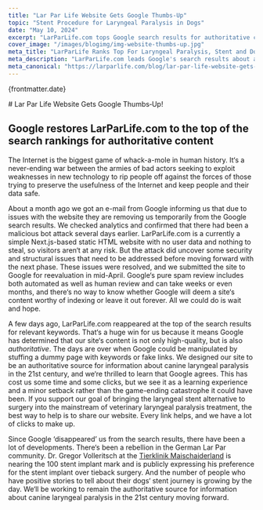 ```yaml
---
title: "Lar Par Life Website Gets Google Thumbs-Up"
topic: "Stent Procedure for Laryngeal Paralysis in Dogs"
date: "May 10, 2024"
excerpt: "LarParLife.com tops Google search results for authoritative content."
cover_image: "/images/blogimg/img-website-thumbs-up.jpg"
meta_title: "LarParLife Ranks Top For Laryngeal Paralysis, Stent and Dogs"
meta_description: "LarParLife.com leads Google's search results about alternative stent treatment for laryngeal paralysis in dogs" 
meta_canonical: "https://larparlife.com/blog/lar-par-life-website-gets-google-thumbs-up"
---
```


<div className='post-head'>
  <p className='post-date'>{frontmatter.date}</p>
  # Lar Par Life Website Gets Google&nbsp;Thumbs&#x2011;Up!
</div>

<HeroImage src='/images/blogimg/img-google-thumbs-up.jpg'  alt="LarParLife Website Restored to Google"/>

## Google restores LarParLife.com to the top of the search rankings for authoritative content
The Internet is the biggest game of whack-a-mole in human history. It&lsquo;s a never-ending war between the armies of bad actors seeking to exploit weaknesses in new technology to rip people off against the forces of those trying to preserve the usefulness of the Internet and keep people and their data safe.

About a month ago we got an e-mail from Google informing us that due to issues with the website they are removing us temporarily from the Google search results. We checked analytics and confirmed that there had been a malicious bot attack several days earlier. LarParLife.com is a currently a simple Next.js-based static HTML website with no user data and nothing to steal, so visitors aren&lsquo;t at any risk. But the attack did uncover some security and structural issues that need to be addressed before moving forward with the next phase. These issues were resolved, and we submitted the site to Google for reevaluation in mid-April. Google&lsquo;s pure spam review includes both automated as well as human review and can take weeks or even months, and there&lsquo;s no way to know whether Google will deem a site&lsquo;s content worthy of indexing or leave it out forever. All we could do is wait and hope. 

A few days ago, LarParLife.com reappeared at the top of the search results for relevant keywords. That&lsquo;s a huge win for us because it means Google has determined that our site&lsquo;s content is not only high-quality, but is also *authoritative*. The days are over when Google could be manipulated by stuffing a dummy page with keywords or fake links. We designed our site to be an authoritative source for information about canine laryngeal paralysis in the 21st century, and we&lsquo;re thrilled to learn that Google agrees. This has cost us some time and some clicks, but we see it as a learning experience and a minor setback rather than the game-ending catastrophe it could have been. If you support our goal of bringing the laryngeal stent alternative to surgery into the mainstream of veterinary laryngeal paralysis treatment, the best way to help is to share our website. Every link helps, and we have a lot of clicks to make up.

<div className='blob' >

<ShareButtons />




</div>


Since Google &lsquo;disappeared&rsquo; us from the search results, there have been a lot of developments. There&lsquo;s been a rebellion in the German Lar Par community. Dr. Gregor Volleritsch at the <a href="https://tierklinik-maischeiderland.de/" className="link-dark" target="_blank" rel="noreferrer noopener">Tierklinik Maischaiderland</a> is nearing the 100 stent implant mark and is publicly expressing his preference for the stent implant over tieback surgery. And the number of people who have positive stories to tell about their dogs&lsquo; stent journey is growing by the day. We&lsquo;ll be working to remain the authoritative source for information about canine laryngeal paralysis in the 21st century moving forward.